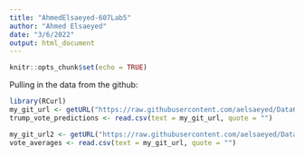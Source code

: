 ```yaml
---
title: "AhmedElsaeyed-607Lab5"
author: "Ahmed Elsaeyed"
date: "3/6/2022"
output: html_document
---
```


```r
knitr::opts_chunk$set(echo = TRUE)
```

Pulling in the data from the github:

```r
library(RCurl)
my_git_url <- getURL("https://raw.githubusercontent.com/aelsaeyed/Data607/main/vote_predictions.csv")
trump_vote_predictions <- read.csv(text = my_git_url, quote = "")

my_git_url2 <- getURL("https://raw.githubusercontent.com/aelsaeyed/Data607/main/averages.csv")
vote_averages <- read.csv(text = my_git_url, quote = "")
```